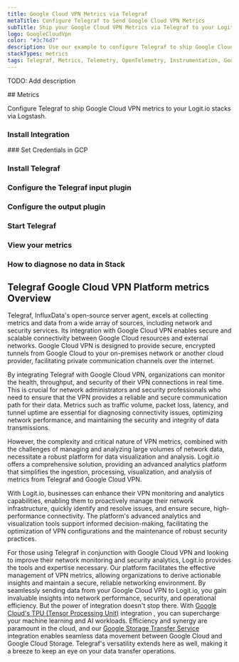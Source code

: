 ```yaml
---
title: Google Cloud VPN Metrics via Telegraf
metaTitle: Configure Telegraf to Send Google Cloud VPN Metrics
subTitle: Ship your Google Cloud VPN Metrics via Telegraf to your Logit.io Stack
logo: GoogleCloudVpn
color: "#3c76d7"
description: Use our example to configure Telegraf to ship Google Cloud VPN metrics to Logit.io. Configure Telegraf to send Google Cloud VPN metrics to Logstash or Elastic.
stackTypes: metrics
tags: Telegraf, Metrics, Telemetry, OpenTelemetry, Instrumentation, Google Cloud VPN, Virtual Private Network, Vpn
---
```


TODO: Add description

<Steps>
  ## Metrics

  Configure Telegraf to ship Google Cloud VPN metrics to your Logit.io stacks via Logstash.
  
  ### Install Integration
  <InstallIntegration/>
  ### Set Credentials in GCP

  <SetGCPCredentials intro="Google Cloud VPN is a networking solution provided by Google Cloud that enables organizations to establish secure and encrypted connections between their on-premises infrastructure and resources in the cloud. It allows for secure communication and data transfer over public networks, ensuring the confidentiality and integrity of sensitive information."/>
  
  ### Install Telegraf

  <InstallTelegraf />

  ### Configure the Telegraf input plugin

  <TelegrafStackDriverInput metric_type="vpn.googleapis.com"/>

  ### Configure the output plugin

  <TelegrafOutputPlugin />

  ### Start Telegraf

  <StartTelegraf />

  ### View your metrics
  <LaunchStack stackType="metrics" source="Google_Cloud_VPN_Metrics_via_Telegraf" utmMedium="metrics" utmCampaign="telegraf-GoogleCloudVpn-metrics" />

  ### How to diagnose no data in Stack

  <DiagnoseNoData />
</Steps>

## Telegraf Google Cloud VPN Platform metrics Overview

Telegraf, InfluxData's open-source server agent, excels at collecting metrics and data from a wide 
array of sources, including network and security services. Its integration with Google Cloud VPN 
enables secure and scalable connectivity between Google Cloud resources and external networks. 
Google Cloud VPN is designed to provide secure, encrypted tunnels from Google Cloud to your on-premises 
network or another cloud provider, facilitating private communication channels over the internet.

By integrating Telegraf with Google Cloud VPN, organizations can monitor the health, throughput, 
and security of their VPN connections in real time. This is crucial for network administrators 
and security professionals who need to ensure that the VPN provides a reliable and secure communication 
path for their data. Metrics such as traffic volume, packet loss, latency, and tunnel uptime are 
essential for diagnosing connectivity issues, optimizing network performance, and maintaining the 
security and integrity of data transmissions.

However, the complexity and critical nature of VPN metrics, combined with the challenges of managing 
and analyzing large volumes of network data, necessitate a robust platform for data visualization 
and analysis. Logit.io offers a comprehensive solution, providing an advanced analytics platform 
that simplifies the ingestion, processing, visualization, and analysis of metrics from Telegraf and Google Cloud VPN. 

With Logit.io, businesses can enhance their VPN monitoring and analytics capabilities, enabling 
them to proactively manage their network infrastructure, quickly identify and resolve issues, 
and ensure secure, high-performance connectivity. The platform's advanced analytics and 
visualization tools support informed decision-making, facilitating the optimization of VPN 
configurations and the maintenance of robust security practices.

For those using Telegraf in conjunction with Google Cloud VPN and looking to improve their network 
monitoring and security analytics, Logit.io provides the tools and expertise necessary. Our platform 
facilitates the effective management of VPN metrics, allowing organizations to derive actionable 
insights and maintain a secure, reliable networking environment. 
By seamlessly sending data from your Google Cloud VPN to Logit.io, you gain invaluable insights 
into network performance, security, and operational efficiency. But the power of integration doesn't stop there. 
With [Google Cloud's TPU (Tensor Processing Unit)](/integrations/infrastructure-metrics/google-cloud/tpu-telegraf-metrics) 
integration , you can supercharge your machine learning and AI workloads. Efficiency and synergy are paramount 
in the cloud, and our [Google Storage Transfer Service](/integrations/infrastructure-metrics/google-cloud/storage-transfer-telegraf-metrics) 
integration enables seamless data movement between Google Cloud and Google Cloud Storage. 
Telegraf's versatility extends here as well, making it a breeze to keep an eye on your data transfer operations.